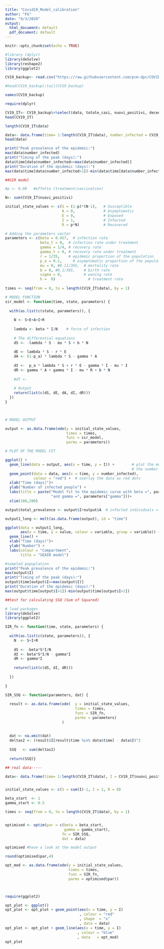 ```yaml
---
title: "Covid19_Model_calibration"
author: "FG"
date: "9/3/2020"
output:
  html_document: default
  pdf_document: default
---
```


```r
knitr::opts_chunk$set(echo = TRUE)
```



```r
#library (dplyr)
library(deSolve)
library(reshape2)
library(ggplot2)
```

```r
CV19_backup<- read.csv("https://raw.githubusercontent.com/pcm-dpc/COVID-19/master/dati-andamento-nazionale/dpc-covid19-ita-andamento-nazionale.csv")
```

```r
#head(CV19_backup);tail(CV19_backup)
```
```r
names(CV19_backup)
```


```r
require(dplyr)
```


```r

CV19_IT<- CV19_backup%>%select(data, totale_casi, nuovi_positivi, deceduti)
head(CV19_IT)
```

```r
length(CV19_IT$data)
```



```r
data<- data.frame(time= 1:length(CV19_IT$data), number_infected = CV19_IT$nuovi_positivi[1:length(CV19_IT$data)] )  #real distribution of new infected
head(data)
```

```r

print("Peak prevalence of the epidemic:")
max(data$number_infected)
print("Timing of the peak (days):")
data$time[data$number_infected==max(data$number_infected)]
print("Duration of the epidemic (days):")
max(data$time[data$number_infected>1])-min(data$time[data$number_infected>1])
```




```r
##SIR model

#p <- 0.08   #effetto (treatment/vaccination)

N<- sum(CV19_IT$nuovi_positivi)

initial_state_values <- c(S = (1-p)*(N-1),   # Susceptible
                          A = 0,             # Asymptomatic
                          E = 0,             # Exposed
                          I = 1,             # Infected
                          R = p*N)           # Recovered

# Adding the parameters vector
parameters <- c(beta = 0.457,  # infection rate
                beta_t = 0,  # infection rate under treatment 
                gamma = 1/4, # recovery rate
                gamma_t = 0, # recovery rate under treatment
                r = 1/35,    # epidemic proportion of the population
                p_a = 0.1,     # asymptomatic proportion of the population 
                mu = 0, #0.11/365,  # mortality rate
                b = 0, #0.1/365,    # birth rate
                sigma = 0,          # waning rate 
                h =  0)               # treatment rate
                
times <- seq(from = 0, to = length(CV19_IT$data), by = 1)

# MODEL FUNCTION
sir_model <- function(time, state, parameters) {  
  
  with(as.list(c(state, parameters)), {
    
    N <- S+E+A+I+R
    
    lambda <- beta * I/N    # force of infection
    
    # The differential equations
    dS <- -lambda * S - mu * S + b * N 
    
    dE <- lambda * S - r * E
    dA <- (1-p_a) * lambda * S - gamma * A
      
    dI <-  p_a * lambda * S + r * E - gamma * I - mu * I
    dR <- gamma * A + gamma * I - mu * R + b * N   
    
    #dT <- 
  
    # Output
    return(list(c(dS, dE, dA, dI, dR))) 
  })
}


    
# MODEL OUTPUT

output <- as.data.frame(ode(y = initial_state_values, 
                            times = times, 
                            func = sir_model,
                            parms = parameters))

# PLOT OF THE MODEL FIT

ggplot() +
  geom_line(data = output, aes(x = time, y = I)) +        # plot the model prediction of
                                                          # the number infected as a line
  geom_point(data = data, aes(x = time, y = number_infected), 
             colour = "red") +  # overlay the data as red dots
  xlab("Time (days)")+                                              
  ylab("Number of infected people") +                                 
  labs(title = paste("Model fit to the epidemic curve with beta =", parameters["beta"], 
                     "and gamma =", parameters["gamma"]))+
  xlim(100,200)

```




```r

output$total_prevalence <- output$I+output$A  # infected individuals = symptomatic + asymptomatic

output1_long <- melt(as.data.frame(output), id = "time")

ggplot(data = output1_long,                                              # specify object containing data to plot
       aes(x = time, y = value, colour = variable, group = variable)) +  # assign columns to axes and groups
  geom_line() +                                                          # represent data as lines
  xlab("Time (days)")+                                                   # add label for x axis
  ylab("Number") +                                                       # add label for y axis
  labs(colour = "Compartment",                                           # add legend title  
       title = "SEAIR model")
```



```r
#sampled popuplation
print("Peak prevalence of the epidemic:")
max(output$I)
print("Timing of the peak (days):")
output$time[output$I==max(output$I)]
print("Duration of the epidemic (days):")
max(output$time[output$I>1])-min(output$time[output$I>1])
```

```r
##test for calculating SSQ (Sum of Squared)

# load packages
library(deSolve)
library(ggplot2)
```



```r

SIR_fn <- function(time, state, parameters) {
  
  with(as.list(c(state, parameters)), {
    N  <- S+I+R
    
    dS <- -beta*S*I/N
    dI <- beta*S*I/N - gamma*I
    dR <- gamma*I
    
    return(list(c(dS, dI, dR)))
    
  })
  
}
```



```r
SIR_SSQ <- function(parameters, dat) {
  
  result <- as.data.frame(ode(  y = initial_state_values,
                                times = times,
                                func = SIR_fn,
                                parms = parameters)
                          )  
  
  
  dat <- na.omit(dat) 
  deltas2 <- (result$I[result$time %in% data$time] - data$I)^2   
  
  SSQ   <- sum(deltas2)
  
  return(SSQ)}
```



```r
## real data-----

data<- data.frame(time= 1:length(CV19_IT$data), I = CV19_IT$nuovi_positivi[1:length(CV19_IT$data)] )


initial_state_values <- c(S = sum(I)-1, I = 1, R = 0)

beta_start  <- 1
gamma_start <- 0.5

times <- seq(from = 0, to = length(CV19_IT$data), by = 1)


optimised <- optim(par = c(beta = beta_start,
                           gamma = gamma_start),
                          fn = SIR_SSQ,
                          dat = data)

optimised #have a look at the model output
```


```r
round(optimised$par,4)
```


```r
opt_mod <- as.data.frame(ode(y = initial_state_values,
                             times = times,
                             func = SIR_fn,
                             parms = optimised$par))



require(ggplot2)

opt_plot <- ggplot()
opt_plot <- opt_plot + geom_point(aes(x = time, y = I)
                                  , colour = "red"
                                  , shape  = "x" 
                                  , data = data)
opt_plot <- opt_plot + geom_line(aes(x = time, y = I)
                                 , colour = "blue"
                                 , data   = opt_mod)
opt_plot



```


